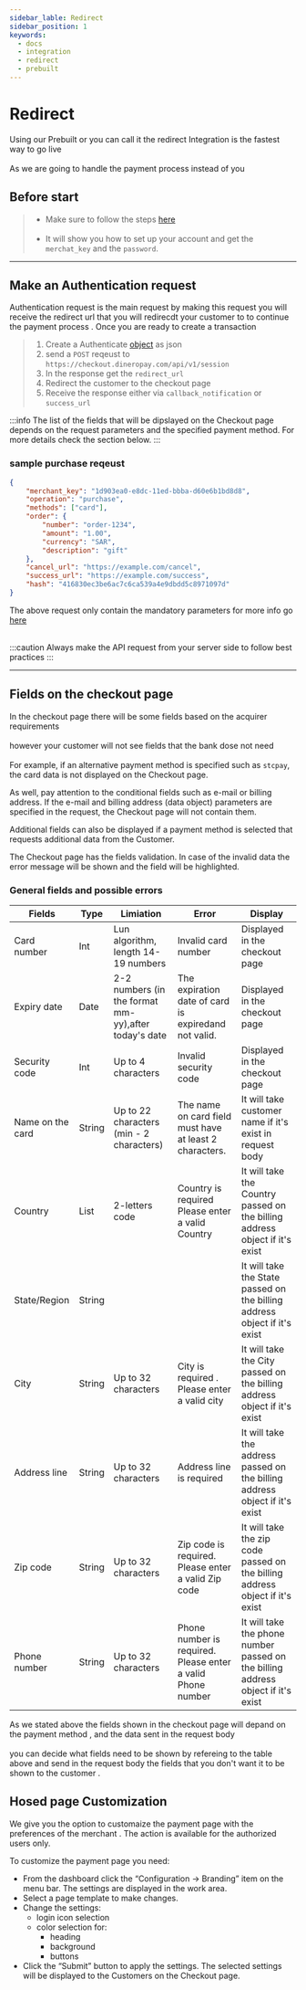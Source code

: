 ```yaml
---
sidebar_lable: Redirect
sidebar_position: 1
keywords:
  - docs
  - integration
  - redirect
  - prebuilt
---
```


# Redirect

Using our Prebuilt or you can call it the redirect Integration is the fastest way to go live <br></br>
As we are going to handle the payment process instead of you

## Before start

> - Make sure to follow the steps [here](../../get-started#making-your-first-payment-as-easy-as-following-the-below-steps)<br></br>
> - It will show you how to set up your account and get the `merchat_key` and the `password`.

---

## Make an Authentication request

Authentication request is the main request by making this request you will receive the redirect url that you will redirecdt your customer to to continue the payment process .
Once you are ready to create a transaction

> 1. Create a Authenticate <u>[object](../../api/gateway/authentication-request)</u> as json
> 2. send a `POST` reqeust to `https://checkout.dineropay.com/api/v1/session`
> 3. In the response get the `redirect_url`
> 4. Redirect the customer to the checkout page
> 5. Receive the response either via `callback_notification` or `success_url`

:::info
The list of the fields that will be dipslayed on the Checkout page depends on the request parameters and the specified payment method.
For more details check the section below.
:::

### sample purchase reqeust

```json
{
	"merchant_key": "1d903ea0-e8dc-11ed-bbba-d60e6b1bd8d8",
	"operation": "purchase",
	"methods": ["card"],
	"order": {
		"number": "order-1234",
		"amount": "1.00",
		"currency": "SAR",
		"description": "gift"
	},
	"cancel_url": "https://example.com/cancel",
	"success_url": "https://example.com/success",
	"hash": "416830ec3be6ac7c6ca539a4e9dbdd5c8971097d"
}
```

The above request only contain the mandatory parameters for more info go <u>[here](../../../api/gateway/authentication-request)</u> <br></br>

:::caution
Always make the API request from your server side to follow best practices
:::

---

## Fields on the checkout page

In the checkout page there will be some fields based on the acquirer requirements <br></br>
however your customer will not see fields that the bank dose not need <br></br>
For example, if an alternative payment method is specified such as `stcpay`, the card data is not displayed on the Checkout page.

As well, pay attention to the conditional fields such as e-mail or billing address. If the e-mail and billing address (data object) parameters are specified in the request, the Checkout page will not contain them.

Additional fields can also be displayed if a payment method is selected that requests additional data from the Customer.

The Checkout page has the fields validation. In case of the invalid data the error message will be shown and the field will be highlighted.

### General fields and possible errors

| Fields           | Type   | Limiation                                            | Error                                                       | Display                                                                          |
| ---------------- | ------ | ---------------------------------------------------- | ----------------------------------------------------------- | -------------------------------------------------------------------------------- |
| Card number      | Int    | Lun algorithm, length 14-19 numbers                  | Invalid card number                                         | Displayed in the checkout page                                                   |
| Expiry date      | Date   | 2-2 numbers (in the format mm-yy),after today's date | The expiration date of card is expiredand not valid.        | Displayed in the checkout page                                                   |
| Security code    | Int    | Up to 4 characters                                   | Invalid security code                                       | Displayed in the checkout page                                                   |
| Name on the card | String | Up to 22 characters (min - 2 characters)             | The name on card field must have at least 2 characters.     | It will take customer name if it's exist in request body                         |
| Country          | List   | 2-letters code                                       | Country is required Please enter a valid Country            | It will take the Country passed on the billing address object if it's exist      |
| State/Region     | String |                                                      |                                                             | It will take the State passed on the billing address object if it's exist        |
| City             | String | Up to 32 characters                                  | City is required . Please enter a valid city                | It will take the City passed on the billing address object if it's exist         |
| Address line     | String | Up to 32 characters                                  | Address line is required                                    | It will take the address passed on the billing address object if it's exist      |
| Zip code         | String | Up to 32 characters                                  | Zip code is required. Please enter a valid Zip code         | It will take the zip code passed on the billing address object if it's exist     |
| Phone number     | String | Up to 32 characters                                  | Phone number is required. Please enter a valid Phone number | It will take the phone number passed on the billing address object if it's exist |

As we stated above the fields shown in the checkout page will depand on the payment method , and the data sent in the request body <br></br>
you can decide what fields need to be shown by refereing to the table above and send in the request body the fields that you don't want it to be shown to the customer .

## Hosed page Customization

We give you the option to customaize the payment page with the preferences of the merchant .
The action is available for the authorized users only.

To customize the payment page you need:

- From the dashboard click the “Configuration → Branding” item on the menu bar. The settings are displayed in the work area.
- Select a page template to make changes.
- Change the settings:
  - login icon selection
  - color selection for:
    - heading
    - background
    - buttons
- Click the “Submit” button to apply the settings. The selected settings will be displayed to the Customers on the Checkout page.
